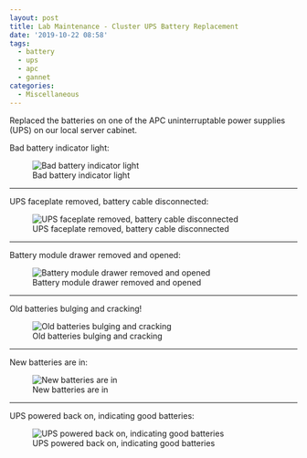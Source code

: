 ```yaml
---
layout: post
title: Lab Maintenance - Cluster UPS Battery Replacement
date: '2019-10-22 08:58'
tags:
  - battery
  - ups
  - apc
  - gannet
categories:
  - Miscellaneous
---
```

Replaced the batteries on one of the APC uninterruptable power supplies (UPS) on our local server cabinet.


Bad battery indicator light:

![Bad battery indicator light](https://github.com/RobertsLab/sams-notebook/blob/master/images/20191022_ups_battery_replacement-01.jpg?raw=true)

---

UPS faceplate removed, battery cable disconnected:

![UPS faceplate removed, battery cable disconnected](https://github.com/RobertsLab/sams-notebook/blob/master/images/20191022_ups_battery_replacement-02.jpg?raw=true)

---

Battery module drawer removed and opened:

![Battery module drawer removed and opened](https://github.com/RobertsLab/sams-notebook/blob/master/images/20191022_ups_battery_replacement-03.jpg?raw=true)

---

Old batteries bulging and cracking!

![Old batteries bulging and cracking](https://github.com/RobertsLab/sams-notebook/blob/master/images/20191022_ups_battery_replacement-04.jpg?raw=true)

---

New batteries are in:

![New batteries are in](https://github.com/RobertsLab/sams-notebook/blob/master/images/20191022_ups_battery_replacement-05.jpg?raw=true)

---

UPS powered back on, indicating good batteries:

![UPS powered back on, indicating good batteries](https://github.com/RobertsLab/sams-notebook/blob/master/images/20191022_ups_battery_replacement-06.jpg?raw=true)
